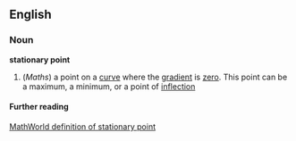 ==English==

===Noun===
'''stationary point'''
#(''Maths'') a point on a [[curve]] where the [[gradient]] is [[zero]]. This point can be a maximum, a minimum, or a point of [[inflection]]

====Further reading====
[http://mathworld.wolfram.com/StationaryPoint.html MathWorld definition of stationary point]